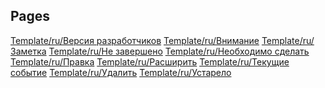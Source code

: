 
== Pages ==
[[Template/ru/Версия разработчиков]]
[[Template/ru/Внимание]]
[[Template/ru/Заметка]]
[[Template/ru/Не завершено]]
[[Template/ru/Необходимо сделать]]
[[Template/ru/Правка]]
[[Template/ru/Расширить]]
[[Template/ru/Текущие событие]]
[[Template/ru/Удалить]]
[[Template/ru/Устарело]]
